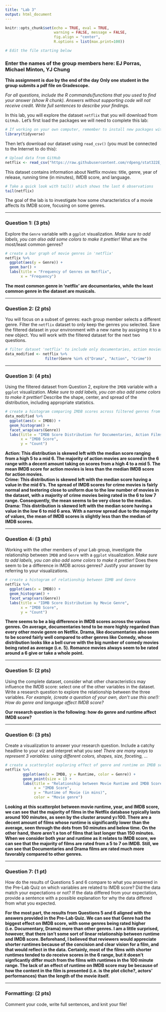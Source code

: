 ```yaml
---
title: "Lab 3"
output: html_document
---
```


```r
knitr::opts_chunk$set(echo = TRUE, eval = TRUE,  
                      warning = FALSE, message = FALSE, 
                      fig.align = "center",
                      R.options = list(max.print=100))

# Edit the file starting below
```



### Enter the names of the group members here: EJ Porras, Michael Minton, YJ Chung

**This assignment is due by the end of the day Only one student in the group submits a pdf file on Gradescope.**

*For all questions, include the R commands/functions that you used to find your answer (show R chunk). Answers without supporting code will not receive credit. Write full sentences to describe your findings.*

In this lab, you will explore the dataset `netflix` that you will download from `GitHub.` Let's first load the packages we will need to complete this lab:

```r
# If working on your own computer, remember to install new packages with install.packages("name") in the console
library(tidyverse) 
```

Then let's download our dataset using `read_csv()` (you must be connected to the Internet to do this):

```r
# Upload data from GitHub
netflix <- read_csv("https://raw.githubusercontent.com/rdpeng/stat322E_public/main/data/netflix.csv")
```

This dataset contains information about Netflix movies: title, genre, year of release, running time (in minutes), IMDB score, and language.

```r
# Take a quick look with tail() which shows the last 6 observations
tail(netflix)
```

The goal of the lab is to investigate how some characteristics of a movie affects its IMDB score, focusing on some genres.

------------------------------------------------------------------------

### Question 1: (3 pts)

Explore the `Genre` variable with a `ggplot` visualization. *Make sure to add labels, you can also add some colors to make it prettier!* What are the most/least common genres?

```r
# create a bar graph of movie genres in 'netflix'
netflix %>%
  ggplot(aes(y = Genre)) +
  geom_bar() +
  labs(title = "Frequency of Genres on Netflix", 
       x = "Frequency")
```

**The most common genre in 'netflix' are documentaries, while the least common genre in the dataset are musicals.**

------------------------------------------------------------------------

### Question 2: (2 pts)

You will focus on a subset of genres: each group member selects a different genre. Filter the `netflix` dataset to only keep the genres you selected. Save the filtered dataset in your environment with a new name by assigning it to a new object. You will work with the filtered dataset for the next two questions.

```r
# filter dataset 'netflix' to include only documentaries, action movies, and crime movies
data_modified <- netflix %>%
                  filter(Genre %in% c("Drama", "Action", "Crime"))
```

------------------------------------------------------------------------

### Question 3: (4 pts)

Using the filtered dataset from Question 2, explore the `IMDB` variable with a `ggplot` visualization. *Make sure to add labels, you can also add some colors to make it prettier!* Describe the shape, center, and spread of the distribution, including appropriate statistics. 

```r
# create a histogram comparing IMDB scores across filtered genres from question 2
data_modified %>%
  ggplot(aes(x = IMDB)) +
  geom_histogram() +
  facet_wrap(vars(Genre))
  labs(title = "IMDB Score Distribution for Documentaries, Action Films, and Crime Movies", 
       x = "IMDB Score",
       y = "Count")
```

**Action: This distribution is skewed left with the median score ranging from a high 5 to a mid 6. The majority of action movies are scored in the 6 range with a decent amount taking on scores from a high 4 to a mid 5. The mean IMDB score for action movies is less than the median IMDB score for action movies.**  
**Crime: This distribution is skewed left with the median score having a value in the mid 6's. The spread of IMDB scores for crime movies is fairly normal and teetering close to uniform due to the low number of movies in the dataset, with a majority of crime movies being rated in the 6 to low 7 range. Consequently, the mean seems to be very close to the median.**
**Drama: This distribution is skewed left with the median score having a value in the low 6 to mid 6 area. With a narrow spread due to the majority of values, the mean of IMDB scores is slightly less than the median of IMDB scores.**

------------------------------------------------------------------------

### Question 4: (3 pts)

Working with the other members of your Lab group, investigate the relationship between `IMDB` and `Genre` with a `ggplot` visualization. *Make sure to add labels, you can also add some colors to make it prettier!* Does there seem to be a difference in IMDB across genres? Justify your answer by referring to your visualizations.

```r
# create a histogram of relationship between IDMB and Genre
netflix %>%
  ggplot(aes(x = IMDB)) +
  geom_histogram() +
  facet_wrap(vars(Genre))
  labs(title = "IDMB Score Distribution by Movie Genre",
       x = "IMDB Score",
       y = "Count")
```

**There seems to be a big difference in IMDB scores across the various genres. On average, documentaries tend to be more highly regarded than every other movie genre on Netflix. Drama, like documentaries also seem to be scored fairly well compared to other genres like Comedy, whose distribution looks like a bell curve with the big number of comedy movies being rated as average (i.e. 5). Romance movies always seem to be rated around a 6 give or take a whole point.**

------------------------------------------------------------------------

### Question 5: (2 pts)

Using the complete dataset, consider what other characteristics may influence the IMDB score: select one of the other variables in the dataset. Write a research question to explore the relationship between the three variables. *For example, (create a question of your own, don't use this one!): How do genre and language affect IMDB score?*

**Our research question is the following: how do genre and runtime affect IMDB score?**

------------------------------------------------------------------------

### Question 6: (3 pts)

Create a visualization to answer your research question. Include a catchy headline to your viz and interpret what you see! *There are many ways to represent 3 variables: using different colors, shapes, size, faceting, ...* 

```r
# create a scatterplot exploring effect of genre and runtime on IMDB score
netflix %>% 
        ggplot(aes(x = IMDB, y = Runtime, color = Genre)) + 
        geom_point(size = 1) +
        labs(title = "Relationship between Movie Runtime and IMDB Score",
             x = "IMDB Score",
             y = "Runtime of Movie (in mins)",
             color = "Movie genre")
```

**Looking at this scatterplot between movie runtime, year, and IMDB score, we can see that the majority of films in the Netflix database typically lasts around 100 minutes, as seen by the cluster around y=100. There are a decent amount of films whose runtime is significantly lower than the average, seen through the dots from 50 minutes and below time. On the other hand, there aren't a ton of films that last longer than 150 minutes. When we consider both year and runtime as it relates to IMDB score, we can see that the majority of films are rated from a 5 to 7 on IMDB. Still, we can see that Documentaries and Drama films are rated much more favorably compared to other genres. **

------------------------------------------------------------------------

### Question 7: (1 pt)

How do the results of Questions 5 and 6 compare to what you answered in the Pre-Lab Quiz on which variables are related to IMDB score? Did the data match your expectations or not? If the data differed from your expectation, provide a sentence with a possible explanation for why the data differed from what you expected.


**For the most part, the results from Questions 5 and 6 aligned with the answers provided in the Pre-Lab Quiz. We can see that Genre had the biggest effect on IMDB score, with some genres being rated higher (i.e. Documentary, Drama) more than other genres. I am a little surprised, however, that there isn't some sort of linear relationship between runtime and IMDB score. Beforehand, I believed that reviewers would appreciate shorter runtimes because of the concision and clear vision for a film, and that would reflect in the data. Certainly, most of the films with shorter runtimes tended to do receive scores in the 6 range, but it doesn't signficantly differ much from the films with runtimes in the 100 minute range. The lack of an effect of runtime on IMDB score may be because of how the content in the film is presented (i.e. is the plot cliche?, actors' performances) than the length of the movie itself.**

------------------------------------------------------------------------


### Formatting: (2 pts)

Comment your code, write full sentences, and knit your file!
